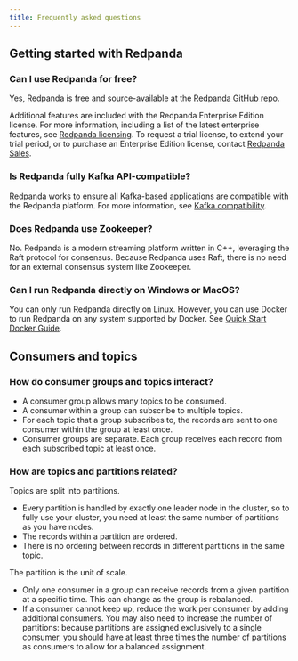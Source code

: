 ```yaml
---
title: Frequently asked questions
---
```


## Getting started with Redpanda

### Can I use Redpanda for free?
Yes, Redpanda is free and source-available at the [Redpanda GitHub repo](https://github.com/redpanda-data/redpanda).

Additional features are included with the Redpanda Enterprise Edition license. For more information, including a list of the latest enterprise features, see [Redpanda licensing](/docs/core/introduction/licenses). To request a trial license, to extend your trial period, or to purchase an Enterprise Edition license, contact [Redpanda Sales](https://redpanda.com/try-redpanda?section=enterprise-cloud).

### Is Redpanda fully Kafka API-compatible?

Redpanda works to ensure all Kafka-based applications are compatible with the Redpanda platform. For more information, see [Kafka compatibility](/docs/core/development/kafka-clients).

### Does Redpanda use Zookeeper?

No. Redpanda is a modern streaming platform written in C++, leveraging the Raft protocol for consensus. Because Redpanda uses Raft, there is no need for an external consensus system like Zookeeper.

### Can I run Redpanda directly on Windows or MacOS?

You can only run Redpanda directly on Linux. However, you can use Docker to run Redpanda on any system supported by Docker. See [Quick Start Docker Guide](/docs/core/quickstart/quick-start-docker).

## Consumers and topics

### How do consumer groups and topics interact? 
 * A consumer group allows many topics to be consumed. 
 * A consumer within a group can subscribe to multiple topics. 
 * For each topic that a group subscribes to, the records are sent to one consumer within the group at least once. 
 * Consumer groups are separate. Each group receives each record from each subscribed topic at least once. 

### How are topics and partitions related? 

Topics are split into partitions. 

* Every partition is handled by exactly one leader node in the cluster, so to fully use your cluster, you need at least the same number of partitions as you have nodes. 
* The records within a partition are ordered. 
* There is no ordering between records in different partitions in the same topic.

The partition is the unit of scale. 

* Only one consumer in a group can receive records from a given partition at a specific time. This can change as the group is rebalanced.
* If a consumer cannot keep up, reduce the work per consumer by adding additional consumers. You may also need to increase the number of partitions: because partitions are assigned exclusively to a single consumer, you should have at least three times the number of partitions as consumers to allow for a balanced assignment.
